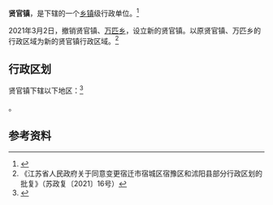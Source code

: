 {{中国乡级行政区|32/13/22/125/000
| 总面积 = 84.99平方千米
| 总人口 = 9.41万人
| 政府驻地 = 秦安大道1号
| 电话区号 = 527
}}

'''贤官镇'''，是{{PRC admin/fullname|32/13/22/125/000|3}}下辖的一个[[乡镇|乡镇]]级行政单位。<ref>{{PRC admin/ref sgc|{{PRC admin/parent|32/13/22/125/000}}}}</ref>

2021年3月2日，撤销贤官镇、[[万匹乡|万匹乡]]，设立新的贤官镇。以原贤官镇、万匹乡的行政区域为新的贤官镇行政区域。<ref>《江苏省人民政府关于同意变更宿迁市宿城区宿豫区和沭阳县部分行政区划的批复》（苏政复〔2021〕16号）</ref>

== 行政区划 ==

贤官镇下辖以下地区：<ref>{{PRC admin/ref sgc|32/13/22/125/000}}</ref>

{{PRC admin/children|32/13/22/125/000}}。

== 参考资料 ==

{{reflist}}

{{PRC admin/navcat|32/13/22/125/000}}